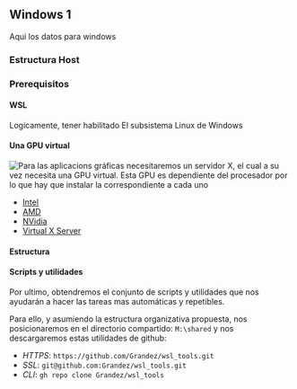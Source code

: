 ## Windows 1
Aqui los datos para windows

### Estructura Host

### Prerequisitos


#### WSL

Logicamente, tener habilitado El subsistema Linux de Windows

#### Una GPU virtual

::: {.img-float}
![](graphics_001.jpg){style="float: left; max-width=25%"}


Para las aplicacions gráficas necesitaremos un servidor X, el cual a su vez necesita una GPU virtual.
Esta GPU es dependiente del procesador por lo que hay que instalar la correspondiente a cada uno

- [Intel](https://www.intel.com/content/www/us/en/download/19344/intel-graphics-windows-dch-drivers.html)
- [AMD](https://www.amd.com/en/support)
- [NVidia](https://www.nvidia.com/Download/index.aspx?lang=en-us)
- [Virtual X Server](https://vcxsrv.com/)

:::

#### Estructura


#### Scripts y utilidades

Por ultimo, obtendremos el conjunto de scripts y utilidades que nos ayudarán a hacer las tareas mas automáticas y repetibles.

Para ello, y asumiendo la estructura organizativa propuesta, nos posicionaremos en el directorio compartido: `M:\shared` y nos descargaremos estas utilidades de github:

- *HTTPS*: `https://github.com/Grandez/wsl_tools.git`
- *SSL*: `git@github.com:Grandez/wsl_tools.git`
- *CLI*: `gh repo clone Grandez/wsl_tools`

